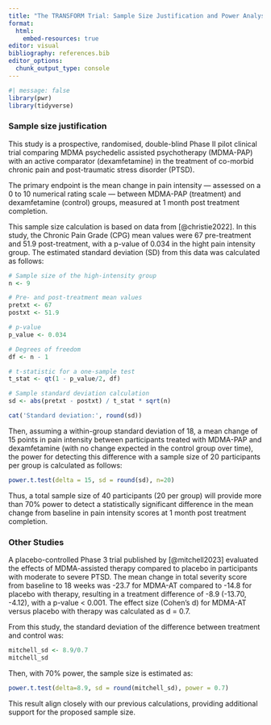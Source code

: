 ```yaml
---
title: "The TRANSFORM Trial: Sample Size Justification and Power Analysis"
format:
  html:
    embed-resources: true
editor: visual
bibliography: references.bib
editor_options: 
  chunk_output_type: console
---
```


```r
#| message: false
library(pwr)
library(tidyverse)
```

### Sample size justification

This study is a prospective, randomised, double-blind Phase II pilot clinical trial comparing MDMA psychedelic assisted psychotherapy (MDMA-PAP) with an active comparator (dexamfetamine) in the treatment of co-morbid chronic pain and post-traumatic stress disorder (PTSD).

The primary endpoint is the mean change in pain intensity — assessed on a 0 to 10 numerical rating scale — between MDMA-PAP (treatment) and dexamfetamine (control) groups, measured at 1 month post treatment completion.

This sample size calculation is based on data from [@christie2022]. In this study, the Chronic Pain Grade (CPG) mean values were 67 pre-treatment and 51.9 post-treatment, with a p-value of 0.034 in the hight pain intensity group. The estimated standard deviation (SD) from this data was calculated as follows:

```r
# Sample size of the high-intensity group
n <- 9

# Pre- and post-treatment mean values
pretxt <- 67
postxt <- 51.9

# p-value
p_value <- 0.034

# Degrees of freedom
df <- n - 1

# t-statistic for a one-sample test
t_stat <- qt(1 - p_value/2, df)

# Sample standard deviation calculation
sd <- abs(pretxt - postxt) / t_stat * sqrt(n)

cat('Standard deviation:', round(sd))
```

Then, assuming a within-group standard deviation of 18, a mean change of 15 points in pain intensity between participants treated with MDMA-PAP and dexamfetamine (with no change expected in the control group over time), the power for detecting this difference with a sample size of 20 participants per group is calculated as follows:

```r
power.t.test(delta = 15, sd = round(sd), n=20)
```

Thus, a total sample size of 40 participants (20 per group) will provide more than 70% power to detect a statistically significant difference in the mean change from baseline in pain intensity scores at 1 month post treatment completion.

### Other Studies

A placebo-controlled Phase 3 trial published by [@mitchell2023] evaluated the effects of MDMA-assisted therapy compared to placebo in participants with moderate to severe PTSD. The mean change in total severity score from baseline to 18 weeks was -23.7 for MDMA-AT compared to -14.8 for placebo with therapy, resulting in a treatment difference of -8.9 (-13.70, -4.12), with a p-value \< 0.001. The effect size (Cohen’s d) for MDMA-AT versus placebo with therapy was calculated as d = 0.7.

From this study, the standard deviation of the difference between treatment and control was:

```r
mitchell_sd <- 8.9/0.7
mitchell_sd
```

Then, with 70% power, the sample size is estimated as:

```r
power.t.test(delta=8.9, sd = round(mitchell_sd), power = 0.7)
```

This result align closely with our previous calculations, providing additional support for the proposed sample size.

